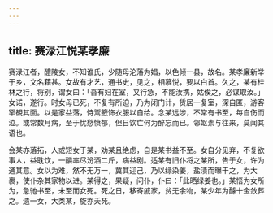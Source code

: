 ```yaml
---
---
---
```

title: 赛渌江悦某孝廉
---



赛渌江者，醴陵女，不知谁氏，少随母沦落为娼，以色倾一县，故名。某孝廉新举于乡，文名藉甚。女故有才艺，通书史，见之，相慕悦，要以白首。久之，某有桂林之行，将别，谓女曰：「吾有妇在室，又行急，不能汝携，姑俟之，必谋取汝。」女诺，遂行。时女母已死，不复有所迫，乃为闭门计，赁居一复室，深自匿，游客罕覩其面。以是家益落，恃鬻籨饰衣服以自给。念某远涉，不常有书至，每自伤而泣。或常数月病，至于忧愁愤郁，但日饮亡何为醉忘而已。邻妪素与往来，莫闻其语也。

会某亦落拓，人或短女于某，劝某且绝虑，自是某书益不至。女自分见弃，不复欲事人，益耽饮，一釂率尽汾酒二斤，病益剧。适某有旧仆将之某所，告于女，许为通其意。女以为难，然不无万一，冀其迎己，乃以绿染姜，盐渍而曝干之，为大裹，使仆杂其家物以进。某得之，果疑，问仆，仆曰：「此晒绿姜也。」某悟为女所为，急驰书至，未至而女死。死之日，移寄戚家，贫无余物，某少年为醵十金敛葬之。遗一女，大类某，旋亦夭死。